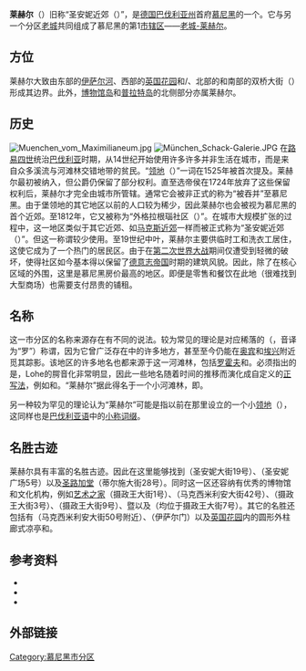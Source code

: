 '''莱赫尔'''（{{lang-de|'''Lehel'''}}）旧称“圣安妮近郊（{{lang|de|''St.-Anna-Vorstadt''}}）”，是[[德国|德国]][[巴伐利亚州|巴伐利亚州]]首府[[慕尼黑|慕尼黑]]的一个{{link-de|市分区|Stadtteil}}。它与另一个分区[[慕尼黑老城|老城]]共同组成了慕尼黑的第1[[慕尼黑市辖区列表|市辖区]]——[[老城-莱赫尔|老城-莱赫尔]]。

==方位==
莱赫尔大致由东部的[[伊萨尔河|伊萨尔河]]、西部的[[英国花园_(慕尼黑)|英国花园]]和{{link-de|托马斯·威默环路|Thomas-Wimmer-Ring}}/{{link-de|卡尔·沙尔纳格环路|Karl-Scharnagel-Ring}}、北部的{{link-de|马克斯·约瑟夫桥|Max-Joseph-Brücke}}和南部的双桥大街（{{lang|de|Zweibrückenstraße}}）形成其边界。此外，[[博物館島_(慕尼黑)|博物馆岛]]和[[普拉特岛|普拉特岛]]的北侧部分亦属莱赫尔。

==历史==
[[File:Muenchen_vom_Maximilianeum.jpg|thumb]]
[[File:München_Schack-Galerie.JPG|thumb]]
在[[路易四世_(神圣罗马帝国)|路易四世]]统治[[巴伐利亚|巴伐利亚]]时期，从14世纪开始使用许多许多并非生活在城市，而是来自众多溪流与河滩林交错地带的贫民。“[[领地|领地]]（{{lang|de|lehen}}）”一词在1525年被首次提及。莱赫尔最初被纳入{{link-de|慕尼黑堡领地|Münchner Burgfrieden}}，但公爵仍保留了部分权利。直至选帝侯{{link-de|马克西米利安二世 (巴伐利亚选帝侯)|Maximilian II. Emanuel (Bayern)|马克西米利安二世}}在1724年放弃了这些保留权利后，莱赫尔才完全由城市所管辖。通常它会被非正式的称为“被吞并”至慕尼黑。由于堡领地的其它地区以前的人口较为稀少，因此莱赫尔也会被视为慕尼黑的首个近郊。至1812年，它又被称为“外格拉根瑙社区（{{lang|de|äußeres Graggenauer-Viertel}}）”。在城市大规模扩张的过程中，这一地区类似于其它近郊、如[[马克斯近郊|马克斯近郊]]一样而被正式称为“圣安妮近郊（{{lang|de|St.-Anna-Vorstadt}}）”。但这一称谓较少使用。至19世纪中叶，莱赫尔主要供临时工和洗衣工居住，这使它成为了一个热门的居民区。由于在[[第二次世界大战|第二次世界大战]]期间仅遭受到轻微的破坏，使得社区如今基本得以保留了[[德意志帝国|德意志帝国]]时期的建筑风貌。因此，除了在核心区域的外围，这里是慕尼黑房价最高的地区。即便是零售和餐饮在此地（很难找到大型商场）也需要支付昂贵的铺租。

==名称==
这一市分区的名称来源存在有不同的说法。较为常见的理论是对应稀落{{link-de|河滩林|Auwald}}的{{link-de|鞣科植物|Gerberlohe}}（{{lang|de|Lohe}}，音译为“罗”）称谓，因为它曾广泛存在{{link-de|慕尼黑砾石平原|Münchner Schotterebene}}中的许多地方，甚至至今仍能在[[奥宾|奥宾]]和[[埃兴_(弗赖辛县)|埃兴]]附近觅其踪影。该地区的许多地名也都来源于这一河滩林，包括[[下施莱斯海姆|罗霍夫]]和{{link-de|科费罗|Keferloh}}。必须指出的是，Lohe的腭音化非常明显，因此一些地名随着时间的推移而演化成自定义的[[正写法|正写法]]，例如{{link-de|洛赫哈姆 (格雷费尔芬)|Lochham (Gräfelfing)|洛赫哈姆}}和{{link-de|洛赫豪森 (慕尼黑)|Lochhausen (München)|洛赫豪森}}。“莱赫尔”据此得名于一个小河滩林，即{{lang|de|''Löhel''}}。

另一种较为罕见的理论认为“莱赫尔”可能是指以前在那里设立的一个小[[领地|领地]]（{{lang|de|Lehen}}），这同样也是[[巴伐利亚语|巴伐利亚语]]中的[[指小|小称词缀]]。

==名胜古迹==
莱赫尔具有丰富的名胜古迹。因此在这里能够找到{{link-de|莱赫尔圣安妮堂|St. Anna im Lehel|莱赫尔圣安妮牧区圣堂}}（圣安妮大街19号）、{{link-de|莱赫尔圣安妮修道院教堂|Klosterkirche St. Anna im Lehel}}（圣安妮广场5号）以及[[圣路加堂_(慕尼黑)|圣路加堂]]（蒂尔施大街28号）。同时这一区还容纳有优秀的博物馆和文化机构，例如[[艺术之家|艺术之家]]（摄政王大街1号）、{{link-de|五洲博物馆|Museum Fünf Kontinente}}（马克西米利安大街42号）、{{link-de|巴伐利亚国家博物馆|Bayerisches Nationalmuseum}}（摄政王大街3号）、{{link-de|沙克藏馆|Sammlung Schack}}（摄政王大街9号）、{{link-de|登山博物馆 (慕尼黑)|Alpines Museum (München)}}暨{{link-de|慕尼黑捷克中心|Tschechisches Zentrum München|捷克中心}}以及{{link-de|慕尼黑波兰文化中心|Polnisches Kulturzentrum München|波兰文化中心}}（均位于摄政王大街7号）。其它的名胜还包括有{{link-de|马克斯纪念碑|Maxmonument}}（马克西米利安大街50号附近）、{{link-de|福尔图娜喷泉|Fortunabrunnen}}（伊萨尔门）以及[[英国花园_(慕尼黑)|英国花园]]内的圆形外柱廊式凉亭和{{link-de|中国宝塔 (慕尼黑)|Chinesischer Turm (München)|中国宝塔}}。

== 参考资料 ==
* {{Literatur
   |Autor=Horst Feiler
   |Titel=Das Lehel: Die älteste Münchner Vorstadt in Geschichte und Gegenwart
   |Verlag=MünchenVerlag
   |Ort=München
   |Jahr=2006
   |ISBN=3-937090-13-4}}
* {{Literatur
   | Autor=Helmuth Stahleder
   | Titel=Haus- und Straßennamen der Münchner Altstadt
   | Verlag=Hugendubel
   | Ort=München
   | Jahr=1992
   | Seiten=199-212
   | ISBN=3-88034-640-2}}
* {{Literatur
   |Autor=Lorenz Wandinger
   |Titel=Das Lehel: Die älteste Münchner Vorstadt in Geschichte und Gegenwart
   |Verlag=Buchendorfer
   |Ort=München
   |Jahr=1994
   |ISBN=3-927984-27-2}}

== 外部链接 ==
{{Commons|Lehel|莱赫尔}}

[[Category:慕尼黑市分区|Category:慕尼黑市分区]]